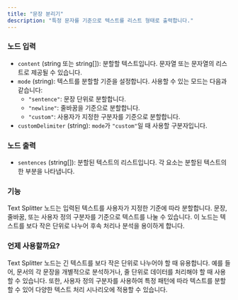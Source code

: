 ```yaml
---
title: "문장 분리기"
description: "특정 문자를 기준으로 텍스트를 리스트 형태로 출력합니다."
---
```


### 노드 입력

- `content` (string 또는 string[]): 분할할 텍스트입니다. 문자열 또는 문자열의 리스트로 제공될 수 있습니다.
- `mode` (string): 텍스트를 분할할 기준을 설정합니다. 사용할 수 있는 모드는 다음과 같습니다:
  - `"sentence"`: 문장 단위로 분할합니다.
  - `"newline"`: 줄바꿈을 기준으로 분할합니다.
  - `"custom"`: 사용자가 지정한 구분자를 기준으로 분할합니다.
- `customDelimiter` (string): `mode`가 `"custom"`일 때 사용할 구분자입니다.

### 노드 출력

- `sentences` (string[]): 분할된 텍스트의 리스트입니다. 각 요소는 분할된 텍스트의 한 부분을 나타냅니다.

### 기능

Text Splitter 노드는 입력된 텍스트를 사용자가 지정한 기준에 따라 분할합니다. 문장, 줄바꿈, 또는 사용자 정의 구분자를 기준으로 텍스트를 나눌 수 있습니다. 이 노드는 텍스트를 보다 작은 단위로 나누어 후속 처리나 분석을 용이하게 합니다.

### 언제 사용할까요?

Text Splitter 노드는 긴 텍스트를 보다 작은 단위로 나누어야 할 때 유용합니다. 예를 들어, 문서의 각 문장을 개별적으로 분석하거나, 줄 단위로 데이터를 처리해야 할 때 사용할 수 있습니다. 또한, 사용자 정의 구분자를 사용하여 특정 패턴에 따라 텍스트를 분할할 수 있어 다양한 텍스트 처리 시나리오에 적용할 수 있습니다.
